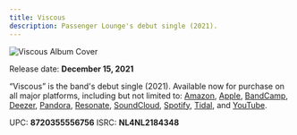 ```yaml
---
title: Viscous
description: Passenger Lounge's debut single (2021).
---
```


![Viscous Album Cover](../../images/viscous-album-cover.webp)

<PageDescription>

Release date: <strong>December 15, 2021</strong>

</PageDescription>

“Viscous” is the band's debut single (2021). Available now for purchase
on all major platforms, including but not limited to:
[Amazon](https://music.amazon.com/albums/B09NL54VFT?ref=dm_ff_linkfire&tag=univemuisc-central-21&ie=UTF8&linkCode=as2&ascsubtag=c8bfbb5b8037b7aac8507928a87e8af0),
[Apple](https://music.apple.com/us/album/viscous-single/1600084402),
[BandCamp](https://passengerlounge.bandcamp.com/track/viscous),
[Deezer](https://www.deezer.com/us/track/1589039992),
[Pandora](https://www.pandora.com/artist/passenger-lounge/viscous-single/ALXnXxxPl9dlK72),
[Resonate](https://stream.resonate.coop/artist/19140/release/viscous),
[SoundCloud](https://soundcloud.com/passengerlounge/viscous),
[Spotify](https://open.spotify.com/track/5ydIU7sbi9c89avQiVllcC?si=FxsfISfoQvumEXVykgMGLQ),
[Tidal](http://listen.tidalhifi.com/track/208962742), and
[YouTube](https://music.youtube.com/playlist?list=OLAK5uy_mZQkjDLvt-hsptFOCBvjZT7NsvHWqYqrA).

UPC: <strong>8720355556756</strong>
ISRC: <strong>NL4NL2184348</strong>
